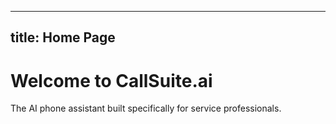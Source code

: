 
---
title: Home Page
---

# Welcome to CallSuite.ai

The AI phone assistant built specifically for service professionals.
